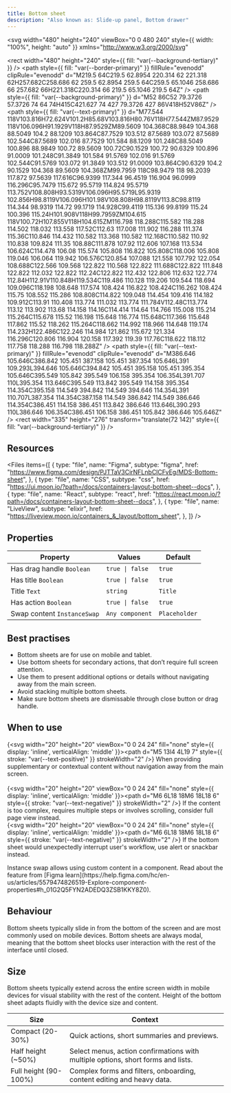 ```yaml
---
title: Bottom sheet
description: "Also known as: Slide-up panel, Bottom drawer"
---
```


<svg
  width="480"
  height="240"
  viewBox="0 0 480 240"
  style={{ width: "100%", height: "auto" }}
  xmlns="http://www.w3.org/2000/svg"
>
  <rect
    width="480"
    height="240"
    style={{ fill: "var(--background-tertiary)" }}
  />
  <path
    style={{ fill: "var(--border-primary)" }}
    fillRule="evenodd"
    clipRule="evenodd"
    d="M219.5 64C219.5 62.8954 220.314 62 221.318 62H257.682C258.686 62 259.5 62.8954 259.5 64C259.5 65.1046 258.686 66 257.682 66H221.318C220.314 66 219.5 65.1046 219.5 64Z"
  />
  <path
    style={{ fill: "var(--background-primary)" }}
    d="M52 86C52 79.3726 57.3726 74 64 74H415C421.627 74 427 79.3726 427 86V418H52V86Z"
  />
  <path
    style={{ fill: "var(--text-primary)" }}
    d="M77.544 118V103.816H72.624V101.2H85.68V103.816H80.76V118H77.544ZM87.9529 118V106.096H91.1929V118H87.9529ZM89.5609 104.368C88.9849 104.368 88.5049 104.2 88.1209 103.864C87.7529 103.512 87.5689 103.072 87.5689 102.544C87.5689 102.016 87.7529 101.584 88.1209 101.248C88.5049 100.896 88.9849 100.72 89.5609 100.72C90.1529 100.72 90.6329 100.896 91.0009 101.248C91.3849 101.584 91.5769 102.016 91.5769 102.544C91.5769 103.072 91.3849 103.512 91.0009 103.864C90.6329 104.2 90.1529 104.368 89.5609 104.368ZM99.7959 118C98.9479 118 98.2039 117.872 97.5639 117.616C96.9399 117.344 96.4519 116.904 96.0999 116.296C95.7479 115.672 95.5719 114.824 95.5719 113.752V108.808H93.5319V106.096H95.5719L95.9319 102.856H98.8119V106.096H101.98V108.808H98.8119V113.8C98.8119 114.344 98.9319 114.72 99.1719 114.928C99.4119 115.136 99.8199 115.24 100.396 115.24H101.908V118H99.7959ZM104.615 118V100.72H107.855V118H104.615ZM116.798 118.288C115.582 118.288 114.502 118.032 113.558 117.52C112.63 117.008 111.902 116.288 111.374 115.36C110.846 114.432 110.582 113.368 110.582 112.168C110.582 110.92 110.838 109.824 111.35 108.88C111.878 107.92 112.606 107.168 113.534 106.624C114.478 106.08 115.574 105.808 116.822 105.808C118.006 105.808 119.046 106.064 119.942 106.576C120.854 107.088 121.558 107.792 122.054 108.688C122.566 109.568 122.822 110.568 122.822 111.688C122.822 111.848 122.822 112.032 122.822 112.24C122.822 112.432 122.806 112.632 122.774 112.84H112.91V110.848H119.534C119.486 110.128 119.206 109.544 118.694 109.096C118.198 108.648 117.574 108.424 116.822 108.424C116.262 108.424 115.75 108.552 115.286 108.808C114.822 109.048 114.454 109.416 114.182 109.912C113.91 110.408 113.774 111.032 113.774 111.784V112.48C113.774 113.12 113.902 113.68 114.158 114.16C114.414 114.64 114.766 115.008 115.214 115.264C115.678 115.52 116.198 115.648 116.774 115.648C117.366 115.648 117.862 115.52 118.262 115.264C118.662 114.992 118.966 114.648 119.174 114.232H122.486C122.246 114.984 121.862 115.672 121.334 116.296C120.806 116.904 120.158 117.392 119.39 117.76C118.622 118.112 117.758 118.288 116.798 118.288Z"
  />
  <path
    style={{ fill: "var(--text-primary)" }}
    fillRule="evenodd"
    clipRule="evenodd"
    d="M386.646 105.646C386.842 105.451 387.158 105.451 387.354 105.646L391 109.293L394.646 105.646C394.842 105.451 395.158 105.451 395.354 105.646C395.549 105.842 395.549 106.158 395.354 106.354L391.707 110L395.354 113.646C395.549 113.842 395.549 114.158 395.354 114.354C395.158 114.549 394.842 114.549 394.646 114.354L391 110.707L387.354 114.354C387.158 114.549 386.842 114.549 386.646 114.354C386.451 114.158 386.451 113.842 386.646 113.646L390.293 110L386.646 106.354C386.451 106.158 386.451 105.842 386.646 105.646Z"
  />
  <rect
    width="335"
    height="276"
    transform="translate(72 142)"
    style={{ fill: "var(--background-tertiary)" }}
  />
</svg>

## Resources

<Files
  items={[
    {
      type: "file",
      name: "Figma",
      subtype: "figma",
      href: "https://www.figma.com/design/PJTTaV3CirNFLnbClCFvEg/MDS-Bottom-sheet",
    },
    {
      type: "file",
      name: "CSS",
      subtype: "css",
      href: "https://ui.moon.io/?path=/docs/containers-layout-bottom-sheet--docs",
    },
    {
      type: "file",
      name: "React",
      subtype: "react",
      href: "https://react.moon.io/?path=/docs/containers-layout-bottom-sheet--docs",
    },
    {
      type: "file",
      name: "LiveView",
      subtype: "elixir",
      href: "https://liveview.moon.io/containers_&_layout/bottom_sheet",
    },
  ]}
/>

## Properties

| **Property**                | **Values**      | **Default**   |
| --------------------------- | --------------- | ------------- |
| Has drag handle `Boolean`   | `true \| false` | `true`        |
| Has title `Boolean`         | `true \| false` | `true`        |
| Title `Text`                | `string`        | `Title`       |
| Has action `Boolean`        | `true \| false` | `true`        |
| Swap content `InstanceSwap` | `Any component` | `Placeholder` |

## Best practises

- Bottom sheets are for use on mobile and tablet.
- Use bottom sheets for secondary actions, that don’t require full screen attention.
- Use them to present additional options or details without navigating away from the main screen.
- Avoid stacking multiple bottom sheets.
- Make sure bottom sheets are dismissable through close button or drag handle.

## When to use

{<svg width="20" height="20" viewBox="0 0 24 24" fill="none" style={{ display: 'inline', verticalAlign: 'middle' }}><path d="M5 13l4 4L19 7" style={{ stroke: "var(--text-positive)" }} strokeWidth="2" /></svg>} When providing supplementary or contextual content without navigation away from the main screen. <br/><br/>
{<svg width="20" height="20" viewBox="0 0 24 24" fill="none" style={{ display: 'inline', verticalAlign: 'middle' }}><path d="M6 6L18 18M6 18L18 6" style={{ stroke: "var(--text-negative)" }} strokeWidth="2" /></svg>} If the content is too complex, requires multiple steps or involves scrolling, consider full page view instead. <br/>
{<svg width="20" height="20" viewBox="0 0 24 24" fill="none" style={{ display: 'inline', verticalAlign: 'middle' }}><path d="M6 6L18 18M6 18L18 6" style={{ stroke: "var(--text-negative)" }} strokeWidth="2" /></svg>} If the bottom sheet would unexpectedly interrupt user's workflow, use alert or snackbar instead. <br/>

<Note type="info" title="Note">
  Instance swap allows using custom content in a component. Read about the
  feature from [Figma
  learn](https://help.figma.com/hc/en-us/articles/5579474826519-Explore-component-properties#h_01G2Q5FYN2ADEDQ3ZSB1KKY8Z0).
</Note>

## Behaviour

Bottom sheets typically slide in from the bottom of the screen and are most commonly used on mobile devices.
Bottom sheets are always modal, meaning that the bottom sheet blocks user interaction with the rest of the interface until closed.

## Size

Bottom sheets typically extend across the entire screen width in mobile devices for visual stability with the rest of the content. Height of the bottom sheet adapts fluidly with the device size and content.

| **Size**              | **Context**                                                                      |
| --------------------- | -------------------------------------------------------------------------------- |
| Compact (20-30%)      | Quick actions, short summaries and previews.                                     |
| Half height (~50%)    | Select menus, action confirmations with multiple options, short forms and lists. |
| Full height (90-100%) | Complex forms and filters, onboarding, content editing and heavy data.           |
